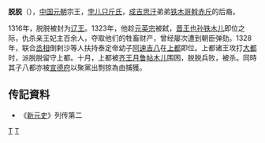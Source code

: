 '''脱脱'''（{{bd|？||1328年|}}），[[中国|中国]][[元朝|元朝]]宗王，[[孛儿只斤氏|孛儿只斤氏]]，[[成吉思汗|成吉思汗]]弟弟[[铁木哥斡赤斤|铁木哥斡赤斤]]的后裔。

1316年，脱脱被封为[[辽王|辽王]]。1323年，他趁[[元英宗|元英宗]]被弑，[[晋王|晋王]][[也孙铁木儿|也孙铁木儿]]即位之际，仇杀亲王妃主百余人，夺取他们的牲畜财产，曾经屡次遭到朝臣弹劾。1328年，联合[[丞相|丞相]]倒剌沙等人扶持泰定帝幼子[[阿速吉八|阿速吉八]]在[[元上都|上都]]即位。上都诸王攻打[[大都|大都]]时，派脱脱留守上都。十月，上都被[[齐王|齐王]][[月鲁帖木儿_(齐王)|月鲁帖木儿]]围困，脱脱兵败，被杀。同時其子八都亦被[[宣德府|宣德府]]以聚黨出剽掠為由捕獲。

==传記資料==
* 《[[新元史|新元史]]》列传第二

[[分类:元朝宗室|T]]
[[分类:元朝王爵|T]]